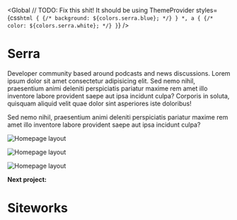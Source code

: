 
<Global
  // TODO: Fix this shit! It should be using ThemeProvider
  styles={css`
    html {
      {/* background: ${colors.serra.blue}; */}
    }
    *,
    a {
      {/* color: ${colors.serra.white}; */}
    }
  `}
/>

<Container text>

# Serra

Developer community based around podcasts and news discussions. Lorem ipsum dolor sit amet consectetur adipisicing elit. Sed nemo nihil, praesentium animi deleniti perspiciatis pariatur maxime rem amet illo inventore labore provident saepe aut ipsa incidunt culpa? Corporis in soluta, quisquam aliquid velit quae dolor sint asperiores iste doloribus!

Sed nemo nihil, praesentium animi deleniti perspiciatis pariatur maxime rem amet illo inventore labore provident saepe aut ipsa incidunt culpa?

</Container>

<Container width={sizes.large}>

![Homepage layout](../../images/serra/wholesale-page-1.jpg)

![Homepage layout](../../images/serra/wholesale-page-2.jpg)

![Homepage layout](../../images/serra/wholesale-page-3.jpg)

</Container>

<!-- /// NEXT PROJECT \\\ -->

<Container text>

**Next project:**

<Link to='/work/siteworks'>

# Siteworks

</Link>

</Container>
